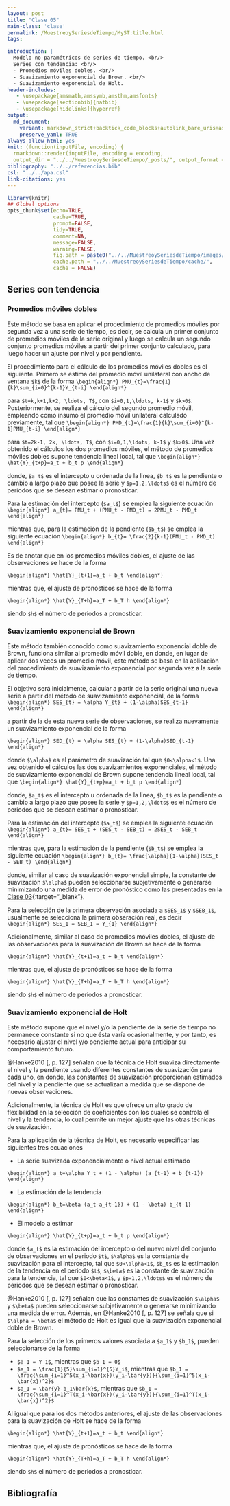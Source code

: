 ```yaml
---
layout: post
title: "Clase 05"
main-class: 'clase'
permalink: /MuestreoySeriesdeTiempo/MyST:title.html
tags:

introduction: |
  Modelo no-paramétricos de series de tiempo. <br/>
  Series con tendencia: <br/>
  - Promedios móviles dobles. <br/>
  - Suavizamiento exponencial de Brown. <br/>
  - Suavizamiento exponencial de Holt.
header-includes:
   - \usepackage{amsmath,amssymb,amsthm,amsfonts}
   - \usepackage[sectionbib]{natbib}
   - \usepackage[hidelinks]{hyperref}
output:
  md_document:
    variant: markdown_strict+backtick_code_blocks+autolink_bare_uris+ascii_identifiers+tex_math_single_backslash
    preserve_yaml: TRUE
always_allow_html: yes   
knit: (function(inputFile, encoding) {
  rmarkdown::render(inputFile, encoding = encoding,
  output_dir = "../../MuestreoySeriesdeTiempo/_posts/", output_format = "all"  ) })
bibliography: "../../referencias.bib"
csl: "../../apa.csl"
link-citations: yes
---
```


```r
library(knitr)
## Global options
opts_chunk$set(echo=TRUE,
               cache=TRUE,
               prompt=FALSE,
               tidy=TRUE,
               comment=NA,
               message=FALSE,
               warning=FALSE,
               fig.path = paste0("../../MuestreoySeriesdeTiempo/images/", "Clase05"),
               cache.path = "../../MuestreoySeriesdeTiempo/cache/",
               cache = FALSE)
```

## Series con tendencia
### Promedios móviles dobles
Este método se basa en aplicar el procedimiento de promedios móviles por segunda vez a una serie de tiempo, es decir, se calcula un primer conjunto de promedios móviles de la serie original y luego se calcula un segundo conjunto promedios móviles a partir del primer conjunto calculado, para luego hacer un ajuste por nivel y por pendiente. 

El procedimiento para el cálculo de los promedios móviles dobles es el siguiente. Primero se estima del promedio móvil unilateral con ancho de ventana `$k$` de la forma
`\begin{align*}
PMU_{t}=\frac{1}{k}\sum_{i=0}^{k-1}Y_{t-i}
\end{align*}`

para `$t=k,k+1,k+2, \ldots, T$`, con `$i=0,1,\ldots, k-1$` y `$k>0$`. Posteriormente, se realiza el cálculo del segundo promedio móvil, empleando como insumo el promedio móvil unilateral calculado previamente, tal que
`\begin{align*}
PMD_{t}=\frac{1}{k}\sum_{i=0}^{k-1}PMU_{t-i}
\end{align*}`

para `$t=2k-1, 2k, \ldots, T$`, con `$i=0,1,\ldots, k-1$` y `$k>0$`. Una vez obtenido el cálculos los dos promedios móviles, el método de promedios móviles dobles supone tendencia lineal local, tal que 
`\begin{align*}
\hat{Y}_{t+p}=a_t + b_t p
\end{align*}`

donde, `$a_t$` es el intercepto u ordenada de la linea, `$b_t$` es la pendiente o cambio a largo plazo que posee la serie y `$p=1,2,\ldots$` es el número de periodos que se desean estimar o pronosticar.

Para la estimación del intercepto (`$a_t$`) se emplea la siguiente ecuación
`\begin{align*}
a_{t}= PMU_t + (PMU_t - PMD_t) = 2PMU_t - PMD_t
\end{align*}`

mientras que, para la estimación de la pendiente (`$b_t$`) se emplea la siguiente ecuación
`\begin{align*}
b_{t}= \frac{2}{k-1}(PMU_t - PMD_t)
\end{align*}`

Es de anotar que en los promedios móviles dobles, el ajuste de las observaciones se hace de la forma

`\begin{align*}
\hat{Y}_{t+1}=a_t + b_t
\end{align*}`

mientras que, el ajuste de pronósticos se hace de la forma

`\begin{align*}
\hat{Y}_{T+h}=a_T + b_T h
\end{align*}`

siendo `$h$` el número de periodos a pronosticar.

### Suavizamiento exponencial de Brown
Este método también conocido como suavizamiento exponencial doble de Brown, funciona similar al promedio móvil doble, en donde, en lugar de aplicar dos veces un promedio móvil, este método se basa en la aplicación del procedimiento de suavizamiento exponencial por segunda vez a la serie de tiempo.

El objetivo será inicialmente, calcular a partir de la serie original una nueva serie a partir del método de suavizamiento exponencial, de la forma
`\begin{align*}
SES_{t} = \alpha Y_{t} + (1-\alpha)SES_{t-1}
\end{align*}`

a partir de la de esta nueva serie de observaciones, se realiza nuevamente un suavizamiento exponencial de la forma

`\begin{align*}
SED_{t} = \alpha SES_{t} + (1-\alpha)SED_{t-1}
\end{align*}`

donde `$\alpha$` es el parámetro de suavización tal que `$0<\alpha<1$`. Una vez obtenido el cálculos las dos suavizamientos exponenciales, el método de suavizamiento exponencial de Brown supone tendencia lineal local, tal que
`\begin{align*}
\hat{Y}_{t+p}=a_t + b_t p
\end{align*}`

donde, `$a_t$` es el intercepto u ordenada de la linea, `$b_t$` es la pendiente o cambio a largo plazo que posee la serie y `$p=1,2,\ldots$` es el número de periodos que se desean estimar o pronosticar.

Para la estimación del intercepto (`$a_t$`) se emplea la siguiente ecuación
`\begin{align*}
a_{t}= SES_t + (SES_t - SEB_t) = 2SES_t - SEB_t
\end{align*}`

mientras que, para la estimación de la pendiente (`$b_t$`) se emplea la siguiente ecuación
`\begin{align*}
b_{t}= \frac{\alpha}{1-\alpha}(SES_t - SEB_t)
\end{align*}`

donde, similar al caso de suavización exponencial simple, la constante de suavización `$\alpha$` pueden seleccionarse subjetivamente o generarse minimizando una medida de error de pronóstico como las presentadas en la [Clase 03](../../MuestreoySeriesdeTiempo/MySTClase_05.html){:target="_blank"}.

Para la selección de la primera observación asociada a `$SES_1$` y `$SEB_1$`, usualmente se selecciona la primera obseración real, es decir
`\begin{align*}
SES_1 = SEB_1 = Y_{1}
\end{align*}`

Adicionalmente, similar al caso de promedios móviles dobles, el ajuste de las observaciones para la suavización de Brown se hace de la forma

`\begin{align*}
\hat{Y}_{t+1}=a_t + b_t
\end{align*}`

mientras que, el ajuste de pronósticos se hace de la forma

`\begin{align*}
\hat{Y}_{T+h}=a_T + b_T h
\end{align*}`

siendo `$h$` el número de periodos a pronosticar.

### Suavizamiento exponencial de Holt
Este método supone que el nivel y/o la pendiente de la serie de tiempo no permanece constante si no que ésta varía ocasionalmente, y por tanto, es necesario ajustar el nivel y/o pendiente actual para anticipar su comportamiento futuro.

@Hanke2010[, p. 127] señalan que la técnica de Holt suaviza directamente el nivel y la pendiente usando diferentes constantes de suavización para cada uno, en donde, las constantes de suavización proporcionan estimados del nivel y la pendiente que se actualizan a medida que se dispone de nuevas observaciones.

Adicionalmente, la técnica de Holt es que ofrece un alto grado de flexibilidad en la selección de coeficientes con los cuales se controla el nivel y la tendencia, lo cual permite un mejor ajuste que las otras técnicas de suavización.

Para la aplicación de la técnica de Holt, es necesario especificar las siguientes tres ecuaciones

* La serie suavizada exponencialmente o nivel actual estimado

`\begin{align*}
a_t=\alpha Y_t + (1 - \alpha) (a_{t-1} + b_{t-1})
\end{align*}`

* La estimación de la tendencia

`\begin{align*}
b_t=\beta (a_t-a_{t-1}) + (1 - \beta) b_{t-1}
\end{align*}`

* El modelo a estimar

`\begin{align*}
\hat{Y}_{t+p}=a_t + b_t p
\end{align*}`

donde `$a_t$` es la estimación del intercepto o del nuevo nivel del conjunto de observaciones en el periodo `$t$`, `$\alpha$` es la constante de suavización para el intercepto, tal que `$0<\alpha<1$`, `$b_t$` es la estimación de la tendencia en el periodo `$t$`, `$\beta$` es la constante de suavización para la tendencia, tal que `$0<\beta<1$`, y `$p=1,2,\ldots$` es el número de periodos que se desean estimar o pronosticar.

@Hanke2010[, p. 127] señalan que las constantes de suavización `$\alpha$` y `$\beta$`
pueden seleccionarse subjetivamente o generarse minimizando una medida de error. Además, en @Hanke2010[, p. 127] se señala que si `$\alpha = \beta$` el método de Holt es igual que la suavización exponencial doble de Brown.

Para la selección de los primeros valores asociada a `$a_1$` y `$b_1$`, pueden seleccionarse de la forma

* `$a_1 = Y_1$`, mientras que `$b_1 = 0$`
* `$a_1 = \frac{1}{5}\sum_{i=1}^{5}Y_i$`, mientras que  `$b_1 = \frac{\sum_{i=1}^5(x_i-\bar{x})(y_i-\bar{y})}{\sum_{i=1}^5(x_i-\bar{x})^2}$`
* `$a_1 = \bar{y}-b_1\bar{x}$`, mientras que  `$b_1 = \frac{\sum_{i=1}^T(x_i-\bar{x})(y_i-\bar{y})}{\sum_{i=1}^T(x_i-\bar{x})^2}$`

Al igual que para los dos métodos anteriores, el ajuste de las observaciones para la suavización de Holt se hace de la forma

`\begin{align*}
\hat{Y}_{t+1}=a_t + b_t
\end{align*}`

mientras que, el ajuste de pronósticos se hace de la forma

`\begin{align*}
\hat{Y}_{T+h}=a_T + b_T h
\end{align*}`

siendo `$h$` el número de periodos a pronosticar.

## Bibliografía

